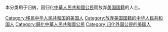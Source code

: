 本分类用于归纳，因归化[[中華人民共和國公民|中華人民共和國公民]]而放弃[[美国国籍|美国国籍]]的人士。

[[Category:移民中华人民共和国的美国人|Category:移民中华人民共和国的美国人]]
[[Category:放弃美国国籍的中华人民共和国人|Category:放弃美国国籍的中华人民共和国人]]
[[Category:歸化中華人民共和國公民|Category:歸化中華人民共和國公民]]
[[Category:归化外国公民的美国人|Category:归化外国公民的美国人]]